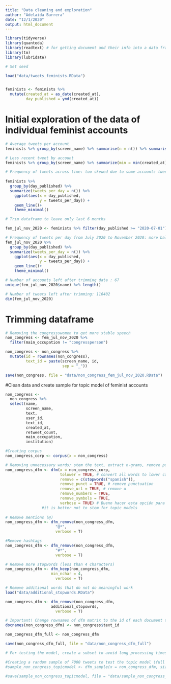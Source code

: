 ```yaml
---
title: "Data cleaning and exploration"
author: "Adelaida Barrera"
date: "12/1/2020"
output: html_document
---
```


```r

library(tidyverse)
library(quanteda)
library(readtext) # for getting document and their info into a data frame 
library(tm)
library(lubridate)

# Set seed

```

```r
load("data/tweets_feminists.RData")


feminists <- feminists %>% 
  mutate(created_at = as_date(created_at),
         day_published = ymd(created_at)) 

```

# Initial exploration of the data of individual feminist accounts 

```r

# Average tweets per account 
feminists %>% group_by(screen_name) %>% summarise(n = n()) %>% summarise(avg_tweets = mean(n))

# Less recent tweet by account 
feminists %>% group_by(screen_name) %>% summarize(min = min(created_at)) %>% arrange(desc(min))

# Frequency of tweets across time: too skewed due to some accounts tweeting too little
 
feminists %>% 
  group_by(day_published) %>% 
  summarize(tweets_per_day = n()) %>% 
    ggplot(aes(x = day_published,
               y = tweets_per_day)) +
    geom_line()+
    theme_minimal()

# Trim dataframe to leave only last 6 months

fem_jul_nov_2020 <- feminists %>% filter(day_published >= "2020-07-01")       

# Frequency of tweets per day from July 2020 to November 2020: more balanced
fem_jul_nov_2020 %>% 
  group_by(day_published) %>% 
  summarize(tweets_per_day = n()) %>% 
    ggplot(aes(x = day_published,
               y = tweets_per_day)) +
    geom_line()+
    theme_minimal()

# Number of accounts left after trimming data : 67 
unique(fem_jul_nov_2020$name) %>% length()

# Number of tweets left after trimming: 116402 
dim(fem_jul_nov_2020)

```

# Trimming dataframe 
```r

# Removing the congressswomen to get more stable speech
non_congress <- fem_jul_nov_2020 %>%
  filter(main_occupation != "congressperson") 

non_congress <- non_congress %>% 
  mutate(id = rownames(non_congress),
         text_id = paste(screen_name, id,
                         sep = "_"))

save(non_congress, file = "data/non_congress_fem_jul_nov_2020.RData")
```

#Clean data and create sample for topic model of feminist accounts

```r

non_congress <- 
  non_congress %>% 
  select(name, 
         screen_name, 
         text,
         user_id, 
         text_id,
         created_at, 
         retweet_count,
         main_occupation,
         institution)

#Creating corpus
non_congress_corp <- corpus(x = non_congress)

# Removing unnecessary words; stem the text, extract n-grams, remove punctuation, keep Twitter features…
non_congress_dfm <- dfm(x = non_congress_corp, 
                        tolower = TRUE, # convert all words to lower case 
                        remove = c(stopwords("spanish")),
                        remove_punct = TRUE, # remove punctuation
                        remove_url = TRUE, # remove u
                        remove_numbers = TRUE,
                        remove_symbols = TRUE,
                        verbose = TRUE) # Bueno hacer esta opción para ver que está haciendo el dfm.
                #it is better not to stem for topic models  
             
# Remove mentions (@)
non_congress_dfm <- dfm_remove(non_congress_dfm,
                      "@*",
                      verbose = T)

#Remove hashtags         
non_congress_dfm <- dfm_remove(non_congress_dfm,
                      "#*",
                      verbose = T)

# Remove more stopwords (less than 4 characters)
non_congress_dfm <- dfm_keep(non_congress_dfm,
                    min_nchar = 4,
                      verbose = T)

# Remove additional words that do not do meaningful work 
load("data/additional_stopwords.RData")

non_congress_dfm <- dfm_remove(non_congress_dfm,
                    additional_stopowrds,
                      verbose = T)

# Important! Change rownames of dfm matrix to the id of each document that includes name of author
docnames(non_congress_dfm) <- non_congress$text_id

non_congress_dfm_full <- non_congress_dfm

save(non_congress_dfm_full, file = "data/non_congress_dfm_full")

```


```r

# For testing the model, create a subset to avoid long processing times 

#Creating a random sample of 7000 tweets to test the topic model (full dfm is too large)
#sample_non_congress_topicmodel <- dfm_sample(x = non_congress_dfm, size = 7000, margin = "documents")

#save(sample_non_congress_topicmodel, file = "data/sample_non_congress_topicmodel.Rdata")
```



